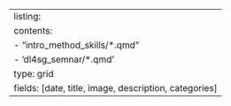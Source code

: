 ---
listing: 
  contents: 
    - "intro_method_skills/*.qmd"
    - 'dl4sg_semnar/*.qmd'
  type: grid
  fields: [date, title, image, description, categories]
---